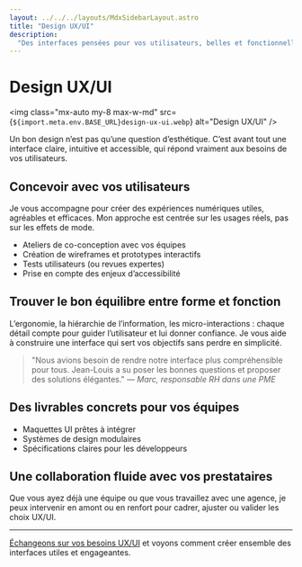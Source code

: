 ```yaml
---
layout: ../../../layouts/MdxSidebarLayout.astro
title: "Design UX/UI"
description:
  "Des interfaces pensées pour vos utilisateurs, belles et fonctionnelles."
---
```



# Design UX/UI

<img
  class="mx-auto my-8 max-w-md"
  src={`${import.meta.env.BASE_URL}design-ux-ui.webp`}
  alt="Design UX/UI"
/>

Un bon design n’est pas qu’une question d’esthétique. C’est avant tout une
interface claire, intuitive et accessible, qui répond vraiment aux besoins de
vos utilisateurs.

## Concevoir avec vos utilisateurs

Je vous accompagne pour créer des expériences numériques utiles, agréables et
efficaces. Mon approche est centrée sur les usages réels, pas sur les effets de
mode.

- Ateliers de co-conception avec vos équipes
- Création de wireframes et prototypes interactifs
- Tests utilisateurs (ou revues expertes)
- Prise en compte des enjeux d’accessibilité

## Trouver le bon équilibre entre forme et fonction

L’ergonomie, la hiérarchie de l’information, les micro-interactions : chaque
détail compte pour guider l’utilisateur et lui donner confiance. Je vous aide à
construire une interface qui sert vos objectifs sans perdre en simplicité.

> "Nous avions besoin de rendre notre interface plus compréhensible pour tous.
> Jean-Louis a su poser les bonnes questions et proposer des solutions
> élégantes." — _Marc, responsable RH dans une PME_

## Des livrables concrets pour vos équipes

- Maquettes UI prêtes à intégrer
- Systèmes de design modulaires
- Spécifications claires pour les développeurs

## Une collaboration fluide avec vos prestataires

Que vous ayez déjà une équipe ou que vous travaillez avec une agence, je peux
intervenir en amont ou en renfort pour cadrer, ajuster ou valider les choix
UX/UI.

---

[Échangeons sur vos besoins UX/UI](../fr/contact) et voyons comment créer
ensemble des interfaces utiles et engageantes.
